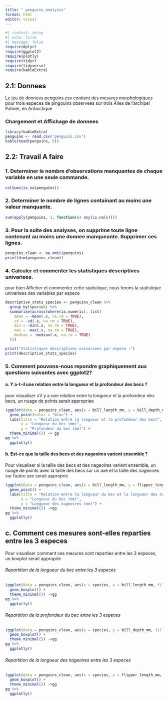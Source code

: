 ```yaml
---
title: " penguins_analysis"
format: html
editor: visual
---
```


```r
#| context: setup
#| echo: false
#| message: false
require(dplyr)
require(ggplot2)
require(plotly)
require(tidyr)
require(tidyverse)
require(kableExtra)

```

## 2.1: Donnees

Le jeu de donnees penguins.csv contient des mesures morphologiques pour trois especes de pingouins observees sur trois Ãiles de l'archipel Palmer, en Antarctique

### Chargement et Affichage de donnees

```r
library(kableExtra)
penguins <- read.csv('penguins.csv')
kable(head(penguins, 5))

```

## 2.2: Travail A faire

### 1. Determiner le nombre d'observations manquantes de chaque variable en une seule commande.

```r
colSums(is.na(penguins))
```

### 2. Determiner le nombre de lignes containant au moins une valeur manquante.

```r
sum(apply(penguins, 1, function(x) any(is.na(x))))
```

### 3. Pour la suite des analyses, on supprime toute ligne contenant au moins une donnee manqueante. Supprimer ces lignes.

```r
penguins_clean <- na.omit(penguins)
print(dim(penguins_clean))
```

### 4. Calculer et commenter les statistiques descriptives univariees.

pour bien Afficher et commenter cette statistique, nous ferons la statistique univariees des variables par espece


```r
descriptive_stats_species <- penguins_clean %>%
  group_by(species) %>%
  summarise(across(where(is.numeric), list(
    mean = ~mean(.x, na.rm = TRUE), 
    sd = ~sd(.x, na.rm = TRUE), 
    min = ~min(.x, na.rm = TRUE), 
    max = ~max(.x, na.rm = TRUE), 
    median = ~median(.x, na.rm = TRUE)
  )))

print("Statistiques descriptives univariees par espece :")
print(descriptive_stats_species)
```




### 5. Comment pouvons-nous repondre graphiquement aux questions suivantes avec ggplot2?

#### a. Y a-t-il une relation entre la longueur et la profondeur des becs ?

pour visualiser s'il y a une relation entre la longueur et la profondeur des becs, un nuage de points serait appropriee

```r
(ggplot(data = penguins_clean, aes(x = bill_length_mm, y = bill_depth_mm)) +
  geom_point(color = "blue") +
  labs(title = "Relation entre la longueur et la profondeur des becs",
       x = "Longueur du bec (mm)",
       y = "Profondeur du bec (mm)") +
  theme_minimal()) -> gg
gg %>%
  ggplotly()

```

#### b. Est-ce que la taille des becs et des nageoires varient ensemble ?

Pour visualiser si la taille des becs et des nageoires varient ensemble, un nuage de points avec la taille des becs sur un axe et la taille des nageoires sur l'autre axe serait approprie

```r

(ggplot(data = penguins_clean, aes(x = bill_length_mm, y = flipper_length_mm)) +
  geom_point() +
  labs(title = "Relation entre la longueur du bec et la longueur des nageoires",
       x = "Longueur du bec (mm)",
       y = "Longueur des nageoires (mm)") +
  theme_minimal()) ->gg
gg %>%
  ggplotly()

```

## c. Comment ces mesures sont-elles reparties entre les 3 especes

Pour visualiser comment ces mesures sont reparties entre les 3 especes, un boxplot serait approprie

###### Repartition de la longueur du bec entre les 3 especes

```r

(ggplot(data = penguins_clean, aes(x = species, y = bill_length_mm, fill = species)) +
  geom_boxplot() +
  theme_minimal()) ->gg
gg %>%
  ggplotly()

```

###### Repartition de la profondeur du bec entre les 3 especes

```r
(ggplot(data = penguins_clean, aes(x = species, y = bill_depth_mm, fill = species)) +
  geom_boxplot() +
  theme_minimal()) ->gg
gg %>%
  ggplotly()
```

###### Repartition de la longueur des nageoires entre les 3 especes

```r

(ggplot(data = penguins_clean, aes(x = species, y = flipper_length_mm, fill = species)) +
  geom_boxplot() +
  theme_minimal()) ->gg
gg %>%
  ggplotly()

```

